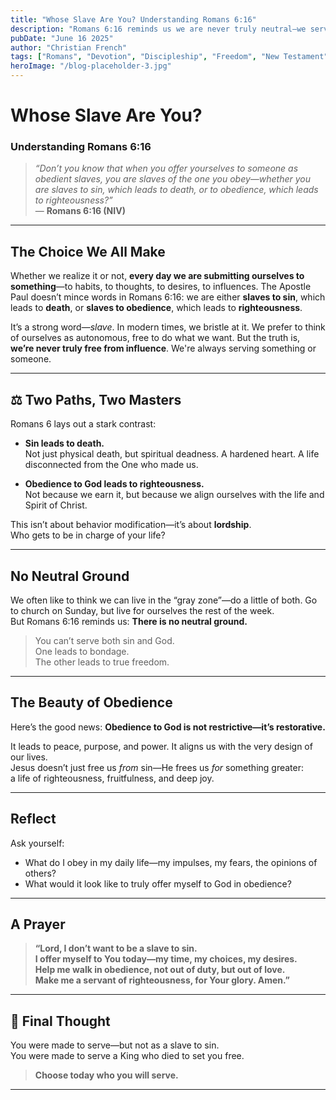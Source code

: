 ```yaml
---
title: "Whose Slave Are You? Understanding Romans 6:16"
description: "Romans 6:16 reminds us we are never truly neutral—we serve something. Learn what it means to be a slave to righteousness and how obedience to God leads to true freedom."
pubDate: "June 16 2025"
author: "Christian French"
tags: ["Romans", "Devotion", "Discipleship", "Freedom", "New Testament"]
heroImage: "/blog-placeholder-3.jpg"
---
```


# Whose Slave Are You?  
### Understanding Romans 6:16

> *“Don’t you know that when you offer yourselves to someone as obedient slaves, you are slaves of the one you obey—whether you are slaves to sin, which leads to death, or to obedience, which leads to righteousness?”*  
> — **Romans 6:16 (NIV)**

---

## The Choice We All Make

Whether we realize it or not, **every day we are submitting ourselves to something**—to habits, to thoughts, to desires, to influences. The Apostle Paul doesn’t mince words in Romans 6:16: we are either **slaves to sin**, which leads to **death**, or **slaves to obedience**, which leads to **righteousness**.

It’s a strong word—*slave*. In modern times, we bristle at it. We prefer to think of ourselves as autonomous, free to do what we want. But the truth is, **we’re never truly free from influence**. We're always serving something or someone.

---

## ⚖️ Two Paths, Two Masters

Romans 6 lays out a stark contrast:

- **Sin leads to death.**  
  Not just physical death, but spiritual deadness. A hardened heart. A life disconnected from the One who made us.

- **Obedience to God leads to righteousness.**  
  Not because we earn it, but because we align ourselves with the life and Spirit of Christ.

This isn’t about behavior modification—it’s about **lordship**.  
Who gets to be in charge of your life?

---

## No Neutral Ground

We often like to think we can live in the “gray zone”—do a little of both. Go to church on Sunday, but live for ourselves the rest of the week.  
But Romans 6:16 reminds us: **There is no neutral ground.**

> You can’t serve both sin and God.  
> One leads to bondage.  
> The other leads to true freedom.

---

## The Beauty of Obedience

Here’s the good news: **Obedience to God is not restrictive—it’s restorative.**

It leads to peace, purpose, and power. It aligns us with the very design of our lives.  
Jesus doesn’t just free us *from* sin—He frees us *for* something greater:  
a life of righteousness, fruitfulness, and deep joy.

---

## Reflect

Ask yourself:

- What do I obey in my daily life—my impulses, my fears, the opinions of others?
- What would it look like to truly offer myself to God in obedience?

---

## A Prayer

> **“Lord, I don’t want to be a slave to sin.  
> I offer myself to You today—my time, my choices, my desires.  
> Help me walk in obedience, not out of duty, but out of love.  
> Make me a servant of righteousness, for Your glory. Amen.”**

---

## 💬 Final Thought

You were made to serve—but not as a slave to sin.  
You were made to serve a King who died to set you free.

> **Choose today who you will serve.**

---
